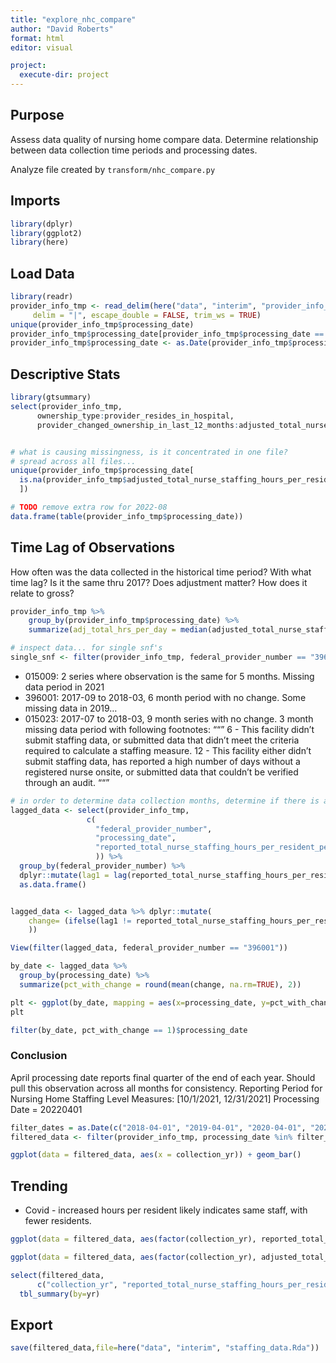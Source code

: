 ```yaml
---
title: "explore_nhc_compare"
author: "David Roberts"
format: html
editor: visual

project:
  execute-dir: project
---
```


## Purpose

Assess data quality of nursing home compare data. Determine relationship between data collection time periods and processing dates.

Analyze file created by `transform/nhc_compare.py`

## Imports

```r
library(dplyr)
library(ggplot2)
library(here)
```

## Load Data

```r
library(readr)
provider_info_tmp <- read_delim(here("data", "interim", "provider_info_tmp.csv"), 
     delim = "|", escape_double = FALSE, trim_ws = TRUE)
unique(provider_info_tmp$processing_date)
provider_info_tmp$processing_date[provider_info_tmp$processing_date == "10/1/2019"] <- "2019-10-01"
provider_info_tmp$processing_date <- as.Date(provider_info_tmp$processing_date)
```

## Descriptive Stats

```r
library(gtsummary)
select(provider_info_tmp, 
      ownership_type:provider_resides_in_hospital,
      provider_changed_ownership_in_last_12_months:adjusted_total_nurse_staffing_hours_per_resident_per_day) %>% tbl_summary()


# what is causing missingness, is it concentrated in one file?
# spread across all files...
unique(provider_info_tmp$processing_date[
  is.na(provider_info_tmp$adjusted_total_nurse_staffing_hours_per_resident_per_day)
  ])
```

```r
# TODO remove extra row for 2022-08
data.frame(table(provider_info_tmp$processing_date))
```

## Time Lag of Observations

How often was the data collected in the historical time period? With what time lag? Is it the same thru 2017? Does adjustment matter? How does it relate to gross?

```r
provider_info_tmp %>%
    group_by(provider_info_tmp$processing_date) %>%
    summarize(adj_total_hrs_per_day = median(adjusted_total_nurse_staffing_hours_per_resident_per_day, na.rm=TRUE))
```

```r
# inspect data... for single snf's
single_snf <- filter(provider_info_tmp, federal_provider_number == "396001")
```

-   015009: 2 series where observation is the same for 5 months. Missing data period in 2021
-   396001: 2017-09 to 2018-03, 6 month period with no change. Some missing data in 2019...
-   015023: 2017-07 to 2018-03, 9 month series with no change. 3 month missing data period with following footnotes: """ 6 - This facility didn't submit staffing data, or submitted data that didn't meet the criteria required to calculate a staffing measure. 12 - This facility either didn't submit staffing data, has reported a high number of days without a registered nurse onsite, or submitted data that couldn't be verified through an audit. """

```r
# in order to determine data collection months, determine if there is a change since previous file...
lagged_data <- select(provider_info_tmp, 
                 c(
                   "federal_provider_number", 
                   "processing_date", 
                   "reported_total_nurse_staffing_hours_per_resident_per_day"
                   )) %>%
  group_by(federal_provider_number) %>%
  dplyr::mutate(lag1 = lag(reported_total_nurse_staffing_hours_per_resident_per_day, n = 1, default = NA)) %>% 
  as.data.frame()


lagged_data <- lagged_data %>% dplyr::mutate(
    change= (ifelse(lag1 != reported_total_nurse_staffing_hours_per_resident_per_day, 1, 0)
    ))

View(filter(lagged_data, federal_provider_number == "396001"))

by_date <- lagged_data %>%
  group_by(processing_date) %>%
  summarize(pct_with_change = round(mean(change, na.rm=TRUE), 2))

plt <- ggplot(by_date, mapping = aes(x=processing_date, y=pct_with_change)) + geom_point()
plt

filter(by_date, pct_with_change == 1)$processing_date
```

### Conclusion

April processing date reports final quarter of the end of each year. Should pull this observation across all months for consistency. Reporting Period for Nursing Home Staffing Level Measures: \[10/1/2021, 12/31/2021\] Processing Date = 20220401

```r
filter_dates = as.Date(c("2018-04-01", "2019-04-01", "2020-04-01", "2021-04-01", "2022-04-01"))
filtered_data <- filter(provider_info_tmp, processing_date %in% filter_dates) %>%   mutate(collection_yr=(as.integer(format(processing_date, format="%Y"))) - 1)

ggplot(data = filtered_data, aes(x = collection_yr)) + geom_bar()
```

## Trending
- Covid - increased hours per resident likely indicates same staff, with fewer residents.

```r
ggplot(data = filtered_data, aes(factor(collection_yr), reported_total_nurse_staffing_hours_per_resident_per_day)) + geom_violin()

ggplot(data = filtered_data, aes(factor(collection_yr), adjusted_total_nurse_staffing_hours_per_resident_per_day)) + geom_violin()

select(filtered_data,
      c("collection_yr", "reported_total_nurse_staffing_hours_per_resident_per_day","adjusted_total_nurse_staffing_hours_per_resident_per_day","case-mix_total_nurse_staffing_hours_per_resident_per_day","average_number_of_residents_per_day","provider_changed_ownership_in_last_12_months")) %>% rename(yr = collection_yr, r_staff_prpd = reported_total_nurse_staffing_hours_per_resident_per_day, a_staff_prpd = adjusted_total_nurse_staffing_hours_per_resident_per_day, case_mix = `case-mix_total_nurse_staffing_hours_per_resident_per_day`, avg_rpd = average_number_of_residents_per_day, chow = provider_changed_ownership_in_last_12_months) %>% 
  tbl_summary(by=yr)
```

## Export

```r
save(filtered_data,file=here("data", "interim", "staffing_data.Rda"))
```
